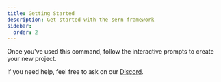```yaml
---
title: Getting Started 
description: Get started with the sern framework
sidebar:
  order: 2
---
```



<PackageManagers command="create" text="@sern/bot"/>

Once you've used this command, follow the interactive prompts to create your new project.

If you need help, feel free to ask on our [Discord](https://sern.dev/discord).
